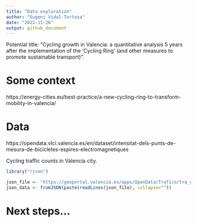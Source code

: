 ```yaml
---
title: "Data exploration"
author: "Eugeni Vidal-Tortosa"
date: "2022-11-26"
output: github_document    
---
```


Potential title: "Cycling growth in Valencia: a quantitative analysis 5 years after the implementation of the 'Cycling Ring' (and other measures to promote sustainable transport)".

# Some context

https://energy-cities.eu/best-practice/a-new-cycling-ring-to-transform-mobility-in-valencia/

# Data 

https://opendata.vlci.valencia.es/en/dataset/intensitat-dels-punts-de-mesura-de-bicicletes-espires-electromagnetiques

Cycling traffic counts in Valencia city.

```r
library("rjson")

json_file <- "https://geoportal.valencia.es/apps/OpenData/Trafico/tra_espiras_bici_p.json"
json_data <- fromJSON(paste(readLines(json_file), collapse=""))
```

# Next steps...
